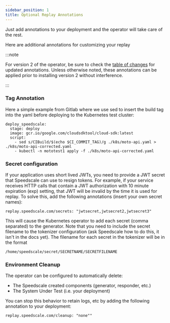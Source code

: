 ```yaml
---
sidebar_position: 1 
title: Optional Replay Annotations
---
```



Just add annotations to your deployment and the operator will take care of the
rest.

Here are additional annotations for customizing your replay

<ReplayAnnotations />

:::note

For version 2 of the operator, be sure to check the [table of changes](../../reference/kubernetes-annotations.md#replay-annotations-1) for updated annotations.
Unless otherwise noted, these annotations can be applied prior to installing version 2 without interference.

:::


### Tag Annotation

Here a simple example from Gitlab where we use sed to insert the build tag into the yaml before deploying to the Kubernetes test cluster:

```
deploy_speedscale:
  stage: deploy
  image: gcr.io/google.com/cloudsdktool/cloud-sdk:latest
  script:
    - sed s/CIBuild/$(echo $CI_COMMIT_TAG)/g ./k8s/moto-api.yaml > ./k8s/moto-api-corrected.yaml
    - kubectl -n mototest1 apply -f ./k8s/moto-api-corrected.yaml
```

### Secret configuration

If your application uses short lived JWTs, you need to provide a JWT secret that Speedscale can use to resign tokens. For example, if your service receives HTTP calls that contain a JWT authorization with 10 minute expiration (exp) setting, that JWT will be invalid by the time it is used for replay. To solve this, add the following annotations (insert your own secret names):

```
replay.speedscale.com/secrets: "jwtsecret,jwtsecret2,jwtsecret3"
```

This will cause the Kubernetes operator to add each secret (comma separated) to the generator. Note that you need to include the secret filename to the tokenizer configuration (ask Speedscale how to do this, it isn't in the docs yet). The filename for each secret in the tokenizer will be in the format

```
/home/speedscale/secret/SECRETNAME/SECRETFILENAME
```

### Environment Cleanup

The operator can be configured to automatically delete:

* The Speedscale created components (generator, responder, etc.)
* The System Under Test (i.e. your deployment)

You can stop this behavior to retain logs, etc by adding the following annotation to your deployment:

```
replay.speedscale.com/cleanup: "none""
```

